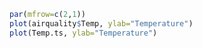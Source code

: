 
```r
par(mfrow=c(2,1))
plot(airquality$Temp, ylab="Temperature") 
plot(Temp.ts, ylab="Temperature") 
```  
 

